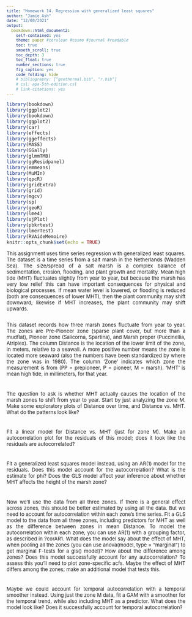 ```yaml
---
title: "Homework 14. Regression with generalized least squares"
author: "Jamie Ash"
date: "12/08/2021"
output: 
  bookdown::html_document2:  
    self-contained: yes
    theme: paper #cerulean #cosmo #journal #readable
    toc: true
    smooth_scroll: true
    toc_depth: 3
    toc_float: true
    number_sections: true
    fig_caption: yes
    code_folding: hide
    # bibliography: ["geothermal.bib", "r.bib"]
    # csl: apa-5th-edition.csl
    # link-citations: yes
---  
```


<style type="text/css">  
/* Note: CSS uses C-style commenting. */
h1.title{font-size:22px; text-align:center;}
h4.author{font-size:16px; text-align:center;}
h4.date{font-size:16px; text-align:center;}
body{ /* Normal  */ font-size: 13px}
td {  /* Table   */ font-size: 12px}
h1 { /* Header 1 */ font-size: 16px}
h2 { /* Header 2 */ font-size: 14px}
h3 { /* Header 3 */ font-size: 12px}
.math{ font-size: 10pt;}
.hi{ /* hanging indents */ 
    padding-left:22px; 
    text-indent:-22px;
}
.main-container {
  max-width: 1000px;
  margin-left: auto;
  margin-right: auto;
}
blockquote {  
    padding: 10px 20px;
    margin: 0 0 20px;
    font-size: 12px;
    border-left: 5px solid #eee;
}
code.r{ /* code */ 
       font-size: 12px;
}
pre{/*preformatted text*/ 
    font-size: 12px;
}
p.caption {/* figure captions */ 
    font-size: 1.0em;
    font-style: italic; 
} 
.vscroll-plot {
    width: 800px;
    height: 400px;
    overflow-y: scroll;
    overflow-x: hidden;
}
body {
text-align: justify}
</style>

```r
library(bookdown)
library(ggplot2)
library(bookdown)
library(ggplot2)
library(car)
library(effects)
library(ggeffects)
library(MASS)
library(GGally)
library(glmmTMB)
library(ggResidpanel)
library(emmeans)
library(MuMIn)
library(qpcR)
library(gridExtra)
library(grid)
library(mgcv)
library(sp)
library(geoR)
library(lme4)
library(sjPlot)
library(pbkrtest)
library(lmerTest)
library(RVAideMemoire)
knitr::opts_chunk$set(echo = TRUE)
```

This assignment uses time series regression with generalized least squares. The dataset is a time series from a salt marsh in the Netherlands (Wadden Sea). The size/spread of a salt marsh is a complex balance of sedimentation, erosion, flooding, and plant growth and mortality. Mean high tide (MHT) fluctuates slightly from year to year, but because the marsh has very low relief this can have important consequences for physical and biological processes. If mean water level is lowered, or flooding is reduced (both are consequences of lower MHT), then the plant community may shift downward; likewise if MHT increases, the plant community may shift upwards.

```r
```

This dataset records how three marsh zones fluctuate from year to year. The zones are Pre-Pioneer zone (sparse plant cover, but more than a mudflat), Pioneer zone (Salicorna, Spartina), and Marsh proper (Puccinellia, Atriplex). The column Distance  is the location of the lower limit of the zone, in meters, relative to a seawall. A more positive number means the zone is located more seaward (also the numbers have been standardized by where the zone was in 1980). The column ‘Zone’ indicates which zone the measurement is from (PP = prepioneer, P = pioneer, M = marsh). ‘MHT’ is mean high tide, in millimeters, for that year. 

```r
```

#

The question to ask is whether MHT actually causes the location of the marsh zones to shift from year to year. Start by just analyzing the zone M. Make some exploratory plots of Distance over time, and Distance vs. MHT. What do the patterns look like? 

```r
```

#

Fit a linear model for Distance vs. MHT (just for zone M). Make an autocorrelation plot for the residuals of this model; does it look like the residuals are autocorrelated? 

```r
```

#

Fit a generalized least squares model instead, using an AR(1) model for the residuals. Does this model account for the autocorrelation? What is the estimate for phi? Does the GLS model affect your inference about whether MHT affects the height of the marsh zone?

```r
```

#

Now we’ll use the data from all three zones. If there is a general effect across zones, this should be better estimated by using all the data. But we need to account for autocorrelation within each zone’s time series. Fit a GLS model to the data from all three zones, including predictors for MHT as well as the difference between zones in mean Distance. To model the autocorrelation within each zone, you can use AR(1) with a grouping factor, as described in ?corAR1. What does the model say about the effect of MHT, when pooling all the zones (you can use anova(model, type = “marginal”) to get marginal F-tests for a gls() model)? How about the difference among zones? Does this model successfully account for any autocorrelation? To assess this you’ll need to plot zone-specific acfs. Maybe the effect of MHT differs among the zones; make an additional model that 
tests this.  

```r
```

#

Maybe we could account for temporal autocorrelation with a temporal smoother instead. Using just the zone M data, fit a GAM with a smoother for the temporal trend, while also including MHT as a predictor. What does the model look like? Does it successfully account for temporal autocorrelation?

```r
```




























